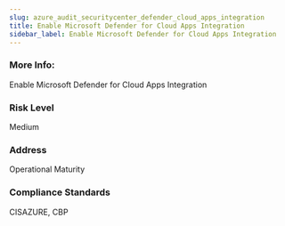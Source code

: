 ```yaml
---
slug: azure_audit_securitycenter_defender_cloud_apps_integration
title: Enable Microsoft Defender for Cloud Apps Integration
sidebar_label: Enable Microsoft Defender for Cloud Apps Integration
---
```


### More Info:

Enable Microsoft Defender for Cloud Apps Integration

### Risk Level

Medium

### Address

Operational Maturity

### Compliance Standards

CISAZURE, CBP

